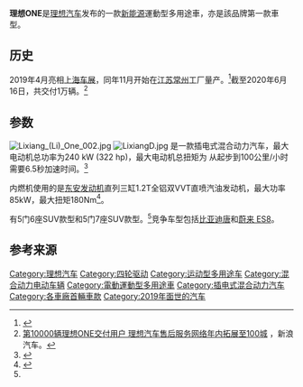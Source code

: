 {{Infobox automobile
| image = LiXiang (Li) One 001.jpg
| name = 理想ONE
| aka = {{unbulleted list
|Lixiang One
|Leading Ideal One
}}
| manufacturer = [[理想汽车|理想汽车]]
| production = 2019–
| assembly = {{CHN}}[[江蘇省|江蘇省]][[常州市|常州市]]<ref>{{cite news|url=https://m.zhidx.com/p/144814.html|author=Bear|title=实探车和家工厂！关于32.8万的理想ONE一切都在这了|date=2019-04-10}}</ref>
| class = [[运动型多用途车|运动型多用途车]]
| body_style = 5门 SUV
| layout = [[前置四驱|前置四驱]]，[[四轮驱动|四轮驱动]]
| related = 
| engine =1.2 L ([[涡轮增压器|涡轮增压器]] [[汽油引擎|汽油引擎]]) {{convert|96|kW|abbr=on}}
| motor= Two electric motors
| battery= 40.5 kWh
| powerout=240 kW (322 hp) 混合动力
| transmission = 
| wheelbase = {{Convert|2935|mm|in|1|abbr=on}}
| length = {{Convert|5020|mm|in|1|abbr=on}}
| width = {{Convert|1960|mm|in|1|abbr=on}}
| height = {{Convert|1760|mm|in|1|abbr=on}}
| weight  = {{convert|2300|kg|lb|0|abbr=on}}
| predecessor = 
| successor = 
}}
'''理想ONE'''是[[理想汽车|理想汽车]]发布的一款[[新能源|新能源]]運動型多用途車，亦是該品牌第一款車型。

==历史==
2019年4月亮相[[上海车展|上海车展]]，同年11月开始在[[江苏|江苏]][[常州|常州]]工厂量产。<ref name=china-au>{{cite web|title=Leading Ideal start Presale Phase|periodical=china-auto.news|publisher=|url=https://china-auto.news/post/leading-ideal-start-presale-phase/|url-status=no|format=|access-date=|archive-url=https://web.archive.org/web/20210115153853/https://china-auto.news/post/leading-ideal-start-presale-phase/|archive-date=2021-01-15|last=James Dee|date=2019-11-22|year=|language=|pages=|quote=}}</ref>截至2020年6月16日，共交付1万辆。<ref>[https://auto.sina.com.cn/news/hy/2020-06-17/detail-iircuyvi8932623.shtml 第10000辆理想ONE交付用户 理想汽车售后服务网络年内拓展至100城] {{Wayback|url=https://auto.sina.com.cn/news/hy/2020-06-17/detail-iircuyvi8932623.shtml |date=20200617143803 }}，新浪汽车。</ref>

== 参数 ==
[[File:Lixiang_(Li)_One_002.jpg|thumb]]
[[File:LixiangD.jpg|thumb]]
是一款插电式混合动力汽车，最大电动机总功率为240 kW (322 hp)，最大电动机总扭矩为 {{convert|530|Nm|lbft|abbr=on}}从起步到100公里/小时需要6.5秒加速时间。<ref>{{Cite web |url=https://www.lixiang.com/mall/one.html |title=存档副本 |access-date=2020-08-03 |archive-date=2021-01-18 |archive-url=https://web.archive.org/web/20210118074452/https://www.lixiang.com/mall/one.html |dead-url=no }}</ref>

内燃机使用的是[[东安发动机|东安发动机]]直列三缸1.2T全铝双VVT直喷汽油发动机，最大功率85kW，最大扭矩180Nm<ref>{{Cite web |url=http://www.51wctt.com/News/44311/Detail/2 |title=存档副本 |access-date=2021-05-13 |archive-date=2021-05-13 |archive-url=https://web.archive.org/web/20210513150058/http://www.51wctt.com/News/44311/Detail/2 |dead-url=no }}</ref>。

有5门6座SUV款型和5门7座SUV款型。<ref name=china-au/>竞争车型包括[[比亚迪唐|比亚迪唐]]和[[蔚来_ES8|蔚来 ES8]]。

{{clear}}

==参考来源==
{{Commons category|Lixiang One}}
{{reflist}}

[[Category:理想汽车|Category:理想汽车]]
[[Category:四轮驱动|Category:四轮驱动]]
[[Category:运动型多用途车|Category:运动型多用途车]]
[[Category:混合动力电动车辆|Category:混合动力电动车辆]]
[[Category:電動運動型多用途車|Category:電動運動型多用途車]]
[[Category:插电式混合动力汽车|Category:插电式混合动力汽车]]
[[Category:各車廠首輛車款|Category:各車廠首輛車款]]
[[Category:2019年面世的汽车|Category:2019年面世的汽车]]